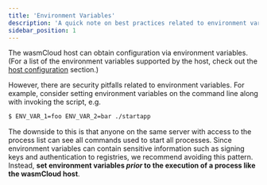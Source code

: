 ```yaml
---
title: 'Environment Variables'
description: 'A quick note on best practices related to environment variables'
sidebar_position: 1
---
```


<head>
  <meta name="robots" content="noindex">
</head>

The wasmCloud host can obtain configuration via environment variables. (For a list of the environment variables supported by the host, check out the [host configuration](/docs/0.82/reference/host-config) section.)

However, there are security pitfalls related to environment variables. For example, consider setting environment variables on the command line along with invoking the script, e.g.

```bash
$ ENV_VAR_1=foo ENV_VAR_2=bar ./startapp
```

The downside to this is that anyone on the same server with access to the process list can see all commands used to start all processes. Since environment variables can contain sensitive information such as signing keys and authentication to registries, we recommend avoiding this pattern. Instead, **set environment variables _prior_ to the execution of a process like the wasmCloud host**.
